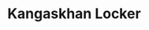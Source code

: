 ---
title: "Kangaskhan Locker"
meta_title: "Kangaskhan Locker craft"
description: "Craft de Kangaskhan Locker"
rank: "a"
draft: false
name: "Kangaskhan Locker"
recipe_img: "https://wiki.pokexgames.com/images/b/bb/Kangaskhan-locker.png"
level: 91
craft_time: 172800
result: 1
value_npc: 1
ingredients:
  - name: "Locker"
    quantity: 1
    item_img: "https://wiki.pokexgames.com/images/thumb/1/19/Locker.png/50px-Locker.png"
    value_npc: 1
  - name: "Gardestrike Urn"
    quantity: 1
    item_img: "https://wiki.pokexgames.com/images/f/f9/Gardestrike_Urn.png"
    value_npc: 1
  - name: "Gardestrike Tapestry"
    quantity: 4
    item_img: "https://wiki.pokexgames.com/images/4/44/Gardestrike_Tapestry.png"
    value_npc: 1
  - name: "Heart Stone"
    quantity: 10
    item_img: "https://wiki.pokexgames.com/images/3/3e/Heart-stone.gif"
    value_npc: 1
  - name: "Oak Planks"
    quantity: 12
    item_img: "https://wiki.pokexgames.com/images/c/c1/Oak_Planks.png"
    value_npc: 1
  - name: "Refined Fashion Point"
    quantity: 12
    item_img: "https://wiki.pokexgames.com/images/6/69/Refined_Fashion_Point.png"
    value_npc: 1
---